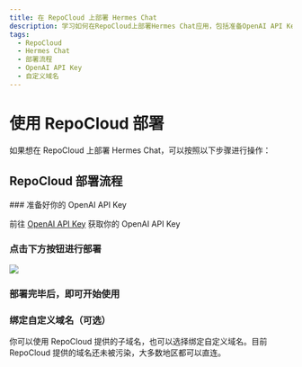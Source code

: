 ```yaml
---
title: 在 RepoCloud 上部署 Hermes Chat
description: 学习如何在RepoCloud上部署Hermes Chat应用，包括准备OpenAI API Key、点击部署按钮、绑定自定义域名等操作。
tags:
  - RepoCloud
  - Hermes Chat
  - 部署流程
  - OpenAI API Key
  - 自定义域名
---
```


# 使用 RepoCloud 部署

如果想在 RepoCloud 上部署 Hermes Chat，可以按照以下步骤进行操作：

## RepoCloud 部署流程

<Steps>
  ### 准备好你的 OpenAI API Key

  前往 [OpenAI API Key](https://platform.openai.com/account/api-keys) 获取你的 OpenAI API Key

  ### 点击下方按钮进行部署

  [![][deploy-button-image]][deploy-link]

  ### 部署完毕后，即可开始使用

  ### 绑定自定义域名（可选）

  你可以使用 RepoCloud 提供的子域名，也可以选择绑定自定义域名。目前 RepoCloud 提供的域名还未被污染，大多数地区都可以直连。
</Steps>

[deploy-button-image]: https://d16t0pc4846x52.cloudfront.net/deploy.svg
[deploy-link]: https://repocloud.io/details/?app_id=248
